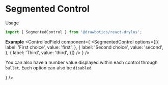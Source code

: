 


# Segmented Control
Usage
```jsx
import { SegmentedControl } from '@drawbotics/react-drylus';
```

__Example__
<Playground component={SegmentedControl}>
  <ControlledField component={
    <SegmentedControl
      options={[{
        label: 'First choice',
        value: 'first',
      }, {
        label: 'Second choice',
        value: 'second',
      }, {
        label: 'Third',
        value: 'third',
      }]} />
  } />
</Playground>


You can also have a number value displayed within each control through `bullet`. Each option can also be `disabled`.

<Playground>
  <ControlledField component={
    <SegmentedControl
      options={[{
        label: 'First choice',
        value: 'first',
        bullet: 4,
      }, {
        label: 'Second choice',
        value: 'second',
        bullet: 23,
        disabled: true,
      }, {
        label: 'Third',
        value: 'third',
        bullet: 123,
      }]} />
  } />
</Playground>
